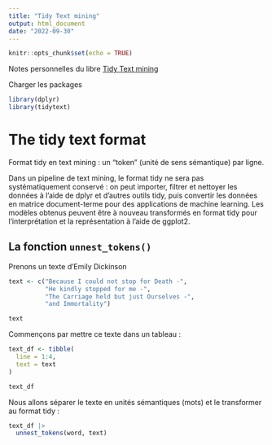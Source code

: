 ```yaml
---
title: "Tidy Text mining"
output: html_document
date: "2022-09-30"
---
```


```r
knitr::opts_chunk$set(echo = TRUE)
```

Notes personnelles du libre [Tidy Text mining](https://www.tidytextmining.com/index.html)

Charger les packages 

```r
library(dplyr)
library(tidytext)
```


# The tidy text format

Format tidy en text mining : un "token" (unité de sens sémantique) par ligne.

Dans un pipeline de text mining, le format tidy ne sera pas systématiquement conservé : on peut importer, filtrer et nettoyer les données à l'aide de dplyr et d'autres outils tidy, puis convertir les données en matrice document-terme pour des applications de machine learning. Les modèles obtenus peuvent être à nouveau transformés en format tidy pour l'interprétation et la représentation à l'aide de ggplot2.

## La fonction `unnest_tokens()`

Prenons un texte d'Emily Dickinson

```r
text <- c("Because I could not stop for Death -",
          "He kindly stopped for me -",
          "The Carriage held but just Ourselves -",
          "and Immortality")

text
```

Commençons par mettre ce texte dans un tableau :

```r
text_df <- tibble(
  line = 1:4,
  text = text
)

text_df
```

Nous allons séparer le texte en unités sémantiques (mots) et le transformer au format tidy : 

```r
text_df |> 
  unnest_tokens(word, text)
```

